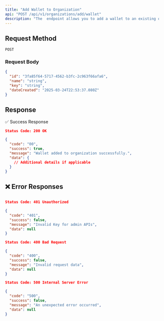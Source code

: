 ```yaml
---
title: "Add Wallet to Organization"
api: "POST /api/v1/organizations/add/wallet"
description: "The  endpoint allows you to add a wallet to an existing organization."
---
```



## **Request Method**
`POST`

### **Request Body**

```json
{
  "id": "3fa85f64-5717-4562-b3fc-2c963f66afa6",
  "name": "string",
  "key": "string",
  "dateCreated": "2025-03-24T22:53:37.080Z"
}
```

## Response

✅ Success Response

```json
Status Code: 200 OK

{
  "code": "00",
  "success": true,
  "message": "Wallet added to organization successfully.",
  "data": {
    // Additional details if applicable
  }
}
```

## ❌ Error Responses

```json

Status Code: 401 Unauthorized

{
  "code": "401",
  "success": false,
  "message": "Invalid Key for admin APIs",
  "data": null
}

Status Code: 400 Bad Request

{
  "code": "400",
  "success": false,
  "message": "Invalid request data",
  "data": null
}

Status Code: 500 Internal Server Error

{
  "code": "500",
  "success": false,
  "message": "An unexpected error occurred",
  "data": null
}
